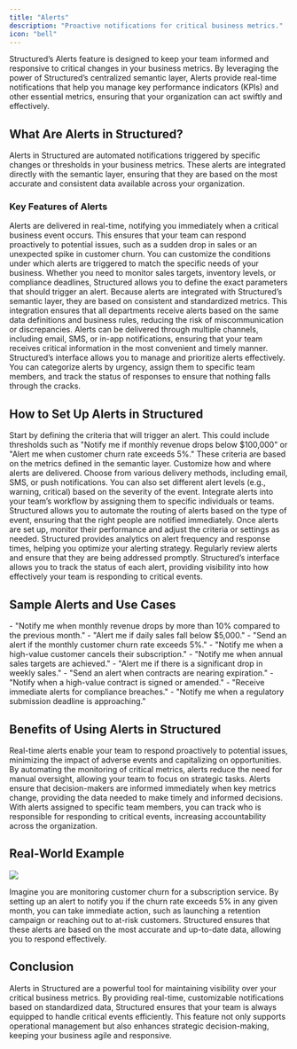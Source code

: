 ```yaml
---
title: "Alerts"
description: "Proactive notifications for critical business metrics."
icon: "bell"
---
```


Structured’s Alerts feature is designed to keep your team informed and responsive to critical changes in your business metrics. By leveraging the power of Structured’s centralized semantic layer, Alerts provide real-time notifications that help you manage key performance indicators (KPIs) and other essential metrics, ensuring that your organization can act swiftly and effectively.

## **What Are Alerts in Structured?**

Alerts in Structured are automated notifications triggered by specific changes or thresholds in your business metrics. These alerts are integrated directly with the semantic layer, ensuring that they are based on the most accurate and consistent data available across your organization.

### **Key Features of Alerts**

<AccordionGroup>
  <Accordion title="Real-Time Notifications" icon="clock">
    Alerts are delivered in real-time, notifying you immediately when a critical
    business event occurs. This ensures that your team can respond proactively
    to potential issues, such as a sudden drop in sales or an unexpected spike
    in customer churn.
  </Accordion>
  <Accordion title="Customizable Conditions" icon="sliders">
    You can customize the conditions under which alerts are triggered to match
    the specific needs of your business. Whether you need to monitor sales
    targets, inventory levels, or compliance deadlines, Structured allows you to
    define the exact parameters that should trigger an alert.
  </Accordion>
  <Accordion title="Integrated with the Semantic Layer" icon="layer-group">
    Because alerts are integrated with Structured’s semantic layer, they are
    based on consistent and standardized metrics. This integration ensures that
    all departments receive alerts based on the same data definitions and
    business rules, reducing the risk of miscommunication or discrepancies.
  </Accordion>
  <Accordion title="Multi-Channel Delivery" icon="envelope">
    Alerts can be delivered through multiple channels, including email, SMS, or
    in-app notifications, ensuring that your team receives critical information
    in the most convenient and timely manner.
  </Accordion>
  <Accordion title="Prioritization and Management" icon="list-check">
    Structured’s interface allows you to manage and prioritize alerts
    effectively. You can categorize alerts by urgency, assign them to specific
    team members, and track the status of responses to ensure that nothing falls
    through the cracks.
  </Accordion>
</AccordionGroup>

## **How to Set Up Alerts in Structured**

<Steps>
  <Step title="Step 1: Define Alert Criteria" icon="pencil">
    Start by defining the criteria that will trigger an alert. This could
    include thresholds such as "Notify me if monthly revenue drops below
    $100,000" or "Alert me when customer churn rate exceeds 5%." These criteria
    are based on the metrics defined in the semantic layer.
  </Step>
  <Step title="Step 2: Customize Notification Settings" icon="gear">
    Customize how and where alerts are delivered. Choose from various delivery
    methods, including email, SMS, or push notifications. You can also set
    different alert levels (e.g., warning, critical) based on the severity of
    the event.
  </Step>
  <Step title="Step 3: Integrate with Workflow" icon="sitemap">
    Integrate alerts into your team’s workflow by assigning them to specific
    individuals or teams. Structured allows you to automate the routing of
    alerts based on the type of event, ensuring that the right people are
    notified immediately.
  </Step>
  <Step title="Step 4: Monitor and Adjust" icon="eye">
    Once alerts are set up, monitor their performance and adjust the criteria or
    settings as needed. Structured provides analytics on alert frequency and
    response times, helping you optimize your alerting strategy.
  </Step>
  <Step title="Step 5: Review and Act" icon="check">
    Regularly review alerts and ensure that they are being addressed promptly.
    Structured’s interface allows you to track the status of each alert,
    providing visibility into how effectively your team is responding to
    critical events.
  </Step>
</Steps>

## **Sample Alerts and Use Cases**

<AccordionGroup>
  <Accordion title="Revenue Monitoring" icon="chart-line">
    - "Notify me when monthly revenue drops by more than 10% compared to the
    previous month." - "Alert me if daily sales fall below $5,000."
  </Accordion>
  <Accordion title="Customer Churn" icon="user-xmark">
    - "Send an alert if the monthly customer churn rate exceeds 5%." - "Notify
    me when a high-value customer cancels their subscription."
  </Accordion>
  <Accordion title="Sales Milestones" icon="trophy">
    - "Notify me when annual sales targets are achieved." - "Alert me if there
    is a significant drop in weekly sales."
  </Accordion>
  <Accordion title="Contract Monitoring" icon="file-contract">
    - "Send an alert when contracts are nearing expiration." - "Notify when a
    high-value contract is signed or amended."
  </Accordion>
  <Accordion title="Compliance and Risk" icon="scale-balanced">
    - "Receive immediate alerts for compliance breaches." - "Notify me when a
    regulatory submission deadline is approaching."
  </Accordion>
</AccordionGroup>

## **Benefits of Using Alerts in Structured**

<CardGroup cols={2}>
  <Card title="Proactive Response" icon="triangle-exclamation">
    Real-time alerts enable your team to respond proactively to potential
    issues, minimizing the impact of adverse events and capitalizing on
    opportunities.
  </Card>
  <Card title="Operational Efficiency" icon="bolt">
    By automating the monitoring of critical metrics, alerts reduce the need for
    manual oversight, allowing your team to focus on strategic tasks.
  </Card>
  <Card title="Enhanced Decision-Making" icon="brain">
    Alerts ensure that decision-makers are informed immediately when key metrics
    change, providing the data needed to make timely and informed decisions.
  </Card>
  <Card title="Increased Accountability" icon="clipboard-check">
    With alerts assigned to specific team members, you can track who is
    responsible for responding to critical events, increasing accountability
    across the organization.
  </Card>
</CardGroup>

## **Real-World Example**

<Frame caption="Example: Monitoring Customer Churn with Alerts">
  <img noZoom src="/images/churn_alerts.png" />
</Frame>

Imagine you are monitoring customer churn for a subscription service. By setting up an alert to notify you if the churn rate exceeds 5% in any given month, you can take immediate action, such as launching a retention campaign or reaching out to at-risk customers. Structured ensures that these alerts are based on the most accurate and up-to-date data, allowing you to respond effectively.

## **Conclusion**

Alerts in Structured are a powerful tool for maintaining visibility over your critical business metrics. By providing real-time, customizable notifications based on standardized data, Structured ensures that your team is always equipped to handle critical events efficiently. This feature not only supports operational management but also enhances strategic decision-making, keeping your business agile and responsive.
